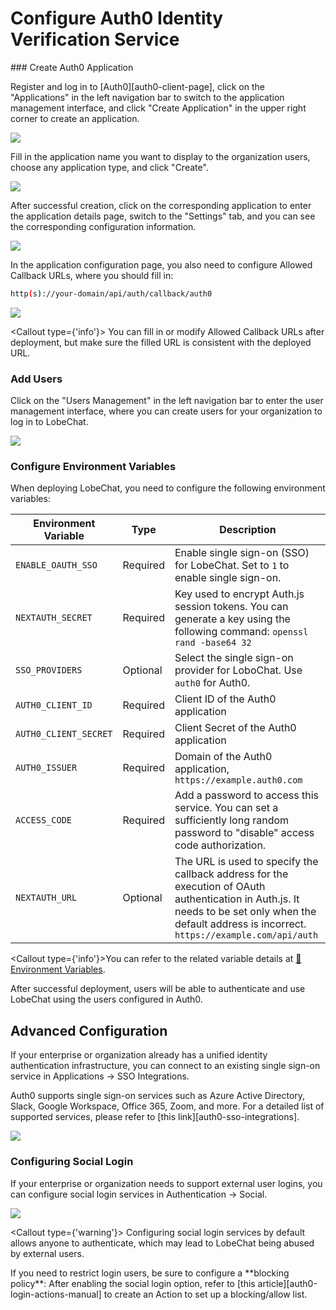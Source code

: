 
# Configure Auth0 Identity Verification Service

<Steps>
  ### Create Auth0 Application

  Register and log in to [Auth0][auth0-client-page], click on the "Applications" in the left navigation bar to switch to the application management interface, and click "Create Application" in the upper right corner to create an application.

  ![](https://github.com/CloudPassenger/lobe-chat/assets/30863298/1b405347-f4c3-4c55-82f6-47116f2210d0)

  Fill in the application name you want to display to the organization users, choose any application type, and click "Create".

  ![](https://github.com/CloudPassenger/lobe-chat/assets/30863298/75c92f85-3ad3-4473-a9c6-e667e28d428d)

  After successful creation, click on the corresponding application to enter the application details page, switch to the "Settings" tab, and you can see the corresponding configuration information.

  ![](https://github.com/CloudPassenger/lobe-chat/assets/30863298/a1ed996b-95ef-4b7d-a50d-b4666eccfecb)

  In the application configuration page, you also need to configure Allowed Callback URLs, where you should fill in:

  ```bash
  http(s)://your-domain/api/auth/callback/auth0
  ```

  ![](https://github.com/CloudPassenger/lobe-chat/assets/30863298/575f46aa-f485-49bd-8b90-dbb1ce1a5c1b)

  <Callout type={'info'}>
    You can fill in or modify Allowed Callback URLs after deployment, but make sure the filled URL is
    consistent with the deployed URL.
  </Callout>

  ### Add Users

  Click on the "Users Management" in the left navigation bar to enter the user management interface, where you can create users for your organization to log in to LobeChat.

  ![](https://github.com/CloudPassenger/lobe-chat/assets/30863298/3b8127ab-dc4f-4ff9-a4cb-dec3ef0295cc)

  ### Configure Environment Variables

  When deploying LobeChat, you need to configure the following environment variables:

| Environment Variable  | Type     | Description                                                                                                                                                                                         |
| --------------------- | -------- | --------------------------------------------------------------------------------------------------------------------------------------------------------------------------------------------------- |
| `ENABLE_OAUTH_SSO`    | Required | Enable single sign-on (SSO) for LobeChat. Set to `1` to enable single sign-on.                                                                                                                      |
| `NEXTAUTH_SECRET`     | Required | Key used to encrypt Auth.js session tokens. You can generate a key using the following command: `openssl rand -base64 32`                                                                           |
| `SSO_PROVIDERS`       | Optional | Select the single sign-on provider for LoboChat. Use `auth0` for Auth0.                                                                                                                             |
| `AUTH0_CLIENT_ID`     | Required | Client ID of the Auth0 application                                                                                                                                                                  |
| `AUTH0_CLIENT_SECRET` | Required | Client Secret of the Auth0 application                                                                                                                                                              |
| `AUTH0_ISSUER`        | Required | Domain of the Auth0 application, `https://example.auth0.com`                                                                                                                                        |
| `ACCESS_CODE`         | Required | Add a password to access this service. You can set a sufficiently long random password to "disable" access code authorization.                                                                      |
| `NEXTAUTH_URL`        | Optional | The URL is used to specify the callback address for the execution of OAuth authentication in Auth.js. It needs to be set only when the default address is incorrect. `https://example.com/api/auth` |


<Callout type={'info'}>You can refer to the related variable details at [📘Environment Variables](/en/self-hosting/environment-variable#auth0).</Callout>

</Steps>

<Callout>
  After successful deployment, users will be able to authenticate and use LobeChat using the users
  configured in Auth0.
</Callout>

## Advanced Configuration

If your enterprise or organization already has a unified identity authentication infrastructure, you can connect to an existing single sign-on service in Applications -&gt; SSO Integrations.

Auth0 supports single sign-on services such as Azure Active Directory, Slack, Google Workspace, Office 365, Zoom, and more. For a detailed list of supported services, please refer to \[this link\]\[auth0-sso-integrations\].

![](https://github.com/CloudPassenger/lobe-chat/assets/30863298/32650f4f-d0b0-4843-b26d-d35bad11d8a3)

### Configuring Social Login

If your enterprise or organization needs to support external user logins, you can configure social login services in Authentication -&gt; Social.

![](https://github.com/CloudPassenger/lobe-chat/assets/30863298/7b6f6a6c-2686-49d8-9dbd-0516053f1efa)

<Callout type={'warning'}>
  Configuring social login services by default allows anyone to authenticate, which may lead to
  LobeChat being abused by external users.
</Callout>

<Callout>
  If you need to restrict login users, be sure to configure a **blocking policy**: After enabling
  the social login option, refer to [this article][auth0-login-actions-manual] to create an Action
  to set up a blocking/allow list.
</Callout>